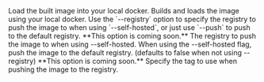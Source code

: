 <ParamField body="Skip deploying the image" type="--skip-deploy | -D">
  Load the built image into your local docker.
</ParamField>

<ParamField body="Self-hosted (builds locally)" type="--self-hosted">
  Builds and loads the image using your local docker. Use the `--registry` option to specify the registry to push the image to when using `--self-hosted`, or just use `--push` to push to the default registry.
</ParamField>

<ParamField body="Registry" type="--registry">
  **This option is coming soon.** The registry to push the image to when using --self-hosted.
</ParamField>

<ParamField body="Push image" type="--push">
  When using the --self-hosted flag, push the image to the default registry. (defaults to false when not using --registry)
</ParamField>

<ParamField body="Tag the image" type="--tag">
  **This option is coming soon.** Specify the tag to use when pushing the image to the registry.
</ParamField>